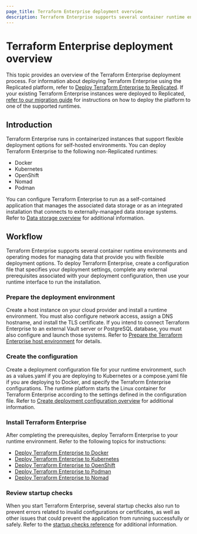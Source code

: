 ```yaml
---
page_title: Terraform Enterprise deployment overview
description: Terraform Enterprise supports several container runtime environments and data management modes that offer flexible deployment options. This overview describes the Terraform Enterprise deployment process.
---
```



# Terraform Enterprise deployment overview

This topic provides an overview of the Terraform Enterprise deployment process. For information about deploying Terraform Enterprise using the Replicated platform, refer to [Deploy Terraform Enterprise to Replicated](/terraform/enterprise/deploy/replicated). If your existing Terraform Enterprise instances were deployed to Replicated, [refer to our migration guide](/terraform/enterprise/deploy/replicated-migration) for instructions on how to deploy the platform to one of the supported runtimes.

## Introduction

Terraform Enterprise runs in containerized instances that support flexible deployment options for self-hosted environments. You can deploy Terraform Enterprise to the following non-Replicated runtimes:

- Docker
- Kubernetes
- OpenShift
- Nomad
- Podman


You can configure Terraform Enterprise to run as a self-contained application that manages the associated data storage or as an integrated installation that connects to externally-managed data storage systems. Refer to [Data storage overview](/terraform/enterprise/deploy/storage) for additional information.

## Workflow

Terraform Enterprise supports several container runtime environments and operating modes for managing data that provide you with flexible deployment options. To deploy Terraform Enterprise, create a configuration file that specifies your deployment settings, complete any external prerequisites associated with your deployment configuration, then use your runtime interface to run the installation. 

### Prepare the deployment environment

Create a host instance on your cloud provider and install a runtime environment. You must also configure network access, assign a DNS hostname, and install the TLS certificate. If you intend to connect Terraform Enterprise to an external Vault server or PostgreSQL database, you must also configure and launch those systems. Refer to [Prepare the Terraform Enterprise host environment](/terraform/enterprise/deploy/prepare-host/) for details. 

### Create the configuration

Create a deployment configuration file for your runtime environment, such as a values.yaml if you are deploying to Kubernetes or a compose.yaml file if you are deploying to Docker, and specify the Terraform Enterprise configurations. The runtime platform starts the Linux container for Terraform Enterprise according to the settings defined in the configuration file. Refer to [Create deployment configuration overview](/terraform/enterprise/deploy/configuration/) for additional information.

### Install Terraform Enterprise

After completing the prerequisites, deploy Terraform Enterprise to your runtime environment. Refer to the following topics for instructions:

- [Deploy Terraform Enterprise to Docker](/terraform/enterprise/deploy/docker)
- [Deploy Terraform Enterprise to Kubernetes](/terraform/enterprise/deploy/kubernetes)
- [Deploy Terraform Enterprise to OpenShift](/terraform/enterprise/deploy/openshift)
- [Deploy Terraform Enterprise to Podman](/terraform/enterprise/deploy/podman)
- [Deploy Terraform Enterprise to Nomad](/terraform/enterprise/deploy/nomad)

### Review startup checks

When you start Terraform Enterprise, several startup checks also run to prevent errors related to invalid configurations or certificates, as well as other issues that could prevent the application from running successfully or safely. Refer to the [startup checks reference](/terraform/enterprise/deploy/reference/startup-checks) for additional information.

